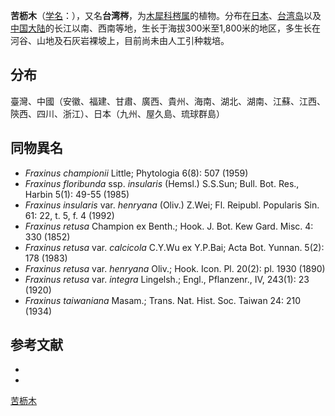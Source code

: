 {{Speciesbox
| name = 苦枥木
| status = 
| status_system = 
| image = 
| genus = Fraxinus
| species = insularis
| authority = Hemsl.
| subdivision_ranks = [[变种|变种]]
| subdivision = 
| synonyms = 
}}

'''苦枥木'''（[[学名|学名]]：{{lang|la|''Fraxinus insularis''}}），又名'''台湾梣'''，为[[木犀科|木犀科]][[梣属|梣属]]的植物。分布在[[日本|日本]]、[[台湾岛|台湾岛]]以及[[中国大陆|中国大陆]]的长江以南、西南等地，生长于海拔300米至1,800米的地区，多生长在河谷、山地及石灰岩裸坡上，目前尚未由人工引种栽培。

== 分布 ==
臺灣、中國（安徽、福建、甘肅、廣西、貴州、海南、湖北、湖南、江蘇、江西、陝西、四川、浙江）、日本（九州、屋久島、琉球群島）

== 同物異名 ==

* ''Fraxinus championii'' Little; Phytologia 6(8): 507 (1959)
* ''Fraxinus floribunda'' ssp. ''insularis'' (Hemsl.) S.S.Sun; Bull. Bot. Res., Harbin 5(1): 49-55 (1985)
* ''Fraxinus insularis'' var. ''henryana'' (Oliv.) Z.Wei; Fl. Reipubl. Popularis Sin. 61: 22, t. 5, f. 4 (1992)
* ''Fraxinus retusa'' Champion ex Benth.; Hook. J. Bot. Kew Gard. Misc. 4: 330 (1852)
* ''Fraxinus retusa'' var. ''calcicola'' C.Y.Wu ex Y.P.Bai; Acta Bot. Yunnan. 5(2): 178 (1983)
* ''Fraxinus retusa'' var. ''henryana'' Oliv.; Hook. Icon. Pl. 20(2): pl. 1930 (1890)
* ''Fraxinus retusa'' var. ''integra'' Lingelsh.; Engl., Pflanzenr., IV, 243(1): 23 (1920)
* ''Fraxinus taiwaniana'' Masam.; Trans. Nat. Hist. Soc. Taiwan 24: 210 (1934)

== 参考文献 ==

* {{cite web| url =http://www.bioinfo.cn/db05/KmzwSpecies.php?action=view&id=14070| title =苦枥木（原变种）| work =《中国高等植物数据库全库》| publisher =中国科学院微生物研究所| author =昆明植物研究所| accessdate =2009-02-24| deadurl =yes| archiveurl =https://web.archive.org/web/20160305060852/http://www.bioinfo.cn/db05/KmzwSpecies.php?action=view&id=14070| archivedate =2016-03-05}}
* {{TaiBNET| zh=台湾梣 | id=204567 | binomial=Fraxinus insularis | authority=Hemsl., 1889 | var= | accessdate=2013-01-24}}
{{Taxonbar|from=Q10914784}}

[[Category:梣属|苦枥木]]


{{植物小作品}}